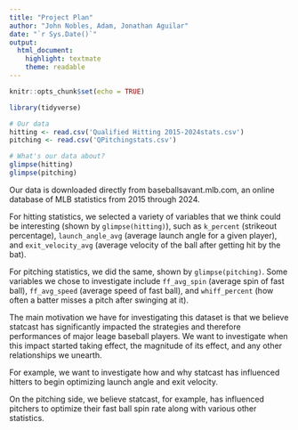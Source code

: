 ```yaml
---
title: "Project Plan"
author: "John Nobles, Adam, Jonathan Aguilar"
date: "`r Sys.Date()`"
output: 
  html_document: 
    highlight: textmate
    theme: readable
---
```


```r
knitr::opts_chunk$set(echo = TRUE)
```

```r
library(tidyverse)

# Our data
hitting <- read.csv('Qualified Hitting 2015-2024stats.csv')
pitching <- read.csv('QPitchingstats.csv')
```

```r
# What's our data about?
glimpse(hitting)
glimpse(pitching)
```

Our data is downloaded directly from baseballsavant.mlb.com, an online database of MLB statistics from 2015 through 2024.

For hitting statistics, we selected a variety of variables that we think could be interesting (shown by `glimpse(hitting)`), such as `k_percent` (strikeout percentage), `launch_angle_avg` (average launch angle for a given player), and `exit_velocity_avg` (average velocity of the ball after getting hit by the bat). 

For pitching statistics, we did the same, shown by `glimpse(pitching)`. Some variables we chose to investigate include `ff_avg_spin` (average spin of fast ball), `ff_avg_speed` (average speed of fast ball), and `whiff_percent` (how often a batter misses a pitch after swinging at it).

The main motivation we have for investigating this dataset is that we believe statcast has significantly impacted the strategies and therefore performances of major leage baseball players. We want to investigate when this impact started taking effect, the magnitude of its effect, and any other relationships we unearth. 

For example, we want to investigate how and why statcast has influenced hitters to begin optimizing launch angle and exit velocity.

On the pitching side, we believe statcast, for example, has influenced pitchers to optimize their fast ball spin rate along with various other statistics.